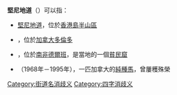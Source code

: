 '''堅尼地道'''（{{lang-en|'''Kennedy Road'''}}）可以指：

* [[堅尼地道|堅尼地道]]，位於[[香港島|香港島]][[半山區|半山區]]
* {{link-en|堅尼地道 (多倫多)|Kennedy Road (Toronto)}}，位於[[加拿大|加拿大]][[多倫多|多倫多]]
* {{link-en|堅尼地道 (德爾班)|Kennedy Road, Durban}}，位於[[南非|南非]][[德爾班|德爾班]]，是當地的一個[[貧民窟|貧民窟]]
* {{link-en|堅尼地道 (馬匹)|Kennedy Road (horse)}}（1968年－1995年），一匹加拿大的[[純種馬|純種馬]]，曾屢穫殊榮

{{disambig}}

[[Category:街道名消歧义|Category:街道名消歧义]]
[[Category:四字消歧义|Category:四字消歧义]]